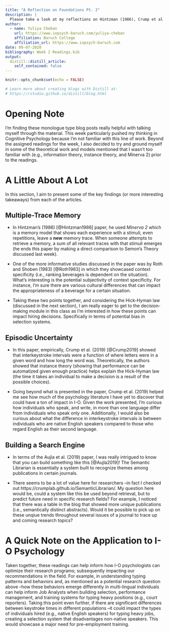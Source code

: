 ```yaml
---
title: "A Reflection on Foundations Pt. 2"
description: |
  Please take a look at my reflections on Hintzman (1986), Crump et al. (2019), and Aujla et al. (2019). I've also added how I find the concepts presented in these papers to be related to I-O Psychology.
author:
  - name: Yuliya Cheban
    url: https://www.iopsych-baruch.com/yuliya-cheban
    affiliation: Baruch College
    affiliation_url: https://www.iopsych-baruch.com
date: 09-07-2020
bibliography: Week 2 Readings.bib
output:
  distill::distill_article:
    self_contained: false
---
```


```r
knitr::opts_chunk$set(echo = FALSE)

# Learn more about creating blogs with Distill at:
# https://rstudio.github.io/distill/blog.html

```

# Opening Note

I'm finding these monologue type blog posts really helpful with talking myself through the material. This week particularly pushed my thinking in Cognitive Psychology because I'm not familiar with this line of work. Beyond the assigned readings for the week, I also decided to try and ground myself in some of the theoretical work and models mentioned that I wasn't too familiar with (e.g., information theory, instance theory, and Minerva 2) prior to the readings.

# A Little About A Lot

In this section, I aim to present some of the key findings (or more interesting takeaways) from each of the articles.

## Multiple-Trace Memory

- In Hintzman's (1986) [@Hintzman1986] paper, he used <i>Minerva 2</i> which is a memory model that shows each experience with a stimuli, even repetitions, leave a <b>new</b> memory trace. When someone attempts to retrieve a memory, a sum of all relevant traces with that stimuli emerges (he ends this paper by making a direct comparison to Semon's Theory discussed last week). 

- One of the more informative studies discussed in the paper was by Roth and Shoben (1983) [@Roth1983] in which they showcased context specificity (i.e., ranking beverages is dependent on the situation). What's interesting is the potential subjectivity of context specificity. For instance, I'm sure there are various cultural differences that can impact the appropriateness of a beverage for a certain situation. 

- Taking these two points together, and considering the Hick-Hyman law (discussed in the next section), I am really eager to get to the decision-making module in this class as I'm interested in how these points can impact hiring decisions. Specifically in terms of potential bias in selection systems.

## Episodic Uncertainty

- In this paper, empirically, Crump et al. (2019) [@Crump2019] showed that interkeystroke intervals were a function of where letters were in a given word and how long the word was. Theoretically, the authors showed that instance theory (showing that performance can be automatized given enough practice) helps explain the Hick-Hyman law (the time it takes an individual to make a decision is a result of the possible choices). 

- Going beyond what is presented in the paper, Crump et al. (2019) helped me see how much of the psychology literature I have yet to discover that could have a ton of impact in I-O. Given the work presented, I'm curious how individuals who speak, and write, in more than one language differ from individuals who speak only one. Additionally, I would also be curious about what the difference in interkeystroke intervals is between individuals who are native English speakers compared to those who regard English as their second language.  


## Building a Search Engine

- In terms of the Aujla et al. (2019) paper, I was really intrigued to know that you can build something like this [@Aujla2019]! The Semantic Librarian is essentially a system built to recognize themes among publications in certain journals.  

- There seems to be a lot of value here for researchers --in fact I checked out https://crumplab.github.io/SemanticLibrarian/. My question here would be, could a system like this be used beyond retrieval, but to predict future need in specific research fields? For example, I noticed that there was a table in the blog that showed more unique publications (i.e., semantically distinct abstracts). Would it be possible to pick up on these unqiue trends throughout several issues of a journal to trace up and coming research topics?


# A Quick Note on the Application to I-O Psychology

Taken together, these readings can help inform how I-O psychologists can optimize their research programs; subsequently impacting our recommendations in the field. For example, in understanding typing patterns and behaviors and, as mentioned as a potential research question above --how these behaviors emerge differently in multi-lingual individuals can help inform Job Analysts when building selection, performance management, and training systems for typing heavy positions (e.g., court reporters). Taking this point even further, if there are significant differences between keystroke times in different populations --it could impact the types of individuals hired (e.g., native English speakers) for typing heavy jobs, creating a selection system that disadvantages non-native speakers. This would showcase a major need for pre-employment training.

